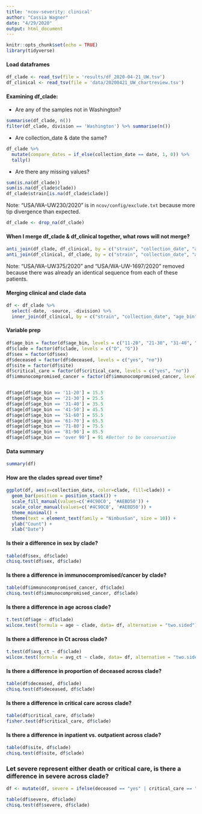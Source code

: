 ```yaml
---
title: 'ncov-severity: clinical'
author: "Cassia Wagner"
date: "4/29/2020"
output: html_document
---
```


```r
knitr::opts_chunk$set(echo = TRUE)
library(tidyverse)
```

#### Load dataframes
```r
df_clade <- read_tsv(file = 'results/df_2020-04-21_UW.tsv')
df_clinical <- read_tsv(file = 'data/20200421_UW_chartreview.tsv')
```

#### Examining df_clade:
- Are any of the samples not in Washington?
```r
summarise(df_clade, n())
filter(df_clade, division == 'Washington') %>% summarise(n())
```

- Are collection_date & date the same?
```r
df_clade %>% 
  mutate(compare_dates = if_else(collection_date == date, 1, 0)) %>%
  tally()
```

- Are there any missing values?
```r
sum(is.na(df_clade))
sum(is.na(df_clade$clade))
df_clade$strain[is.na(df_clade$clade)] 
```

Note: "USA/WA-UW230/2020" is in `ncov/config/exclude.txt` because more tip divergence than expected.
```r
df_clade <- drop_na(df_clade)
```

#### When I merge df_clade & df_clinical together, what rows will not merge?
```r
anti_join(df_clade, df_clinical, by = c("strain", "collection_date", "age_bin"))
anti_join(df_clinical, df_clade, by = c("strain", "collection_date", "age_bin"))
```

Note: "USA/WA-UW375/2020" and "USA/WA-UW-1697/2020" removed because there was already an identical sequence from each of these patients. 

#### Merging clinical and clade data
```r
df <- df_clade %>%
  select(-date, -source, -division) %>%
  inner_join(df_clinical, by = c("strain", "collection_date", "age_bin"))
```

#### Variable prep
```r
df$age_bin = factor(df$age_bin, levels = c("11-20", "21-30", "31-40", "41-50", "51-60", "61-70", "71-80", "81-90", "over 90"), ordered = TRUE)
df$clade = factor(df$clade, levels = c("D", "G"))
df$sex = factor(df$sex)
df$deceased = factor(df$deceased, levels = c("yes", "no"))
df$site = factor(df$site)
df$critical_care = factor(df$critical_care, levels = c("yes", "no"))
df$immunocompromised_cancer = factor(df$immunocompromised_cancer, levels = c("yes", "no"))


df$age[df$age_bin == '11-20'] = 15.5
df$age[df$age_bin == '21-30'] = 25.5
df$age[df$age_bin == '31-40'] = 35.5
df$age[df$age_bin == '41-50'] = 45.5
df$age[df$age_bin == '51-60'] = 55.5
df$age[df$age_bin == '61-70'] = 65.5
df$age[df$age_bin == '71-80'] = 75.5
df$age[df$age_bin == '81-90'] = 85.5
df$age[df$age_bin == 'over 90'] = 91 #Better to be conservative
```

#### Data summary
```r
summary(df)
```

#### How are the clades spread over time?
```r
ggplot(df, aes(x=collection_date, color=clade, fill=clade)) + 
  geom_bar(position = position_stack()) + 
  scale_fill_manual(values=c('#4C90C0', '#AEBD50')) +
  scale_color_manual(values=c('#4C90C0', '#AEBD50')) +
  theme_minimal() +
  theme(text = element_text(family = "NimbusSan", size = 10)) +
  ylab("Count") +
  xlab("Date")
```

#### Is their a difference in sex by clade?
```r
table(df$sex, df$clade)
chisq.test(df$sex, df$clade)
```

#### Is there a difference in immunocompromised/cancer by clade?
```r
table(df$immunocompromised_cancer, df$clade)
chisq.test(df$immunocompromised_cancer, df$clade)
```

#### Is there a difference in age across clade?
```r
t.test(df$age ~ df$clade)
wilcox.test(formula = age ~ clade, data= df, alternative = "two.sided")
```
#### Is there a difference in Ct across clade?
```r
t.test(df$avg_ct ~ df$clade)
wilcox.test(formula = avg_ct ~ clade, data= df, alternative = "two.sided")
```
#### Is there a difference in proportion of deceased across clade?
```r
table(df$deceased, df$clade)
chisq.test(df$deceased, df$clade)
```

#### Is there a difference in critical care across clade?
```r
table(df$critical_care, df$clade)
fisher.test(df$critical_care, df$clade)
```

#### Is there a difference in inpatient vs. outpatient across clade?
```r
table(df$site, df$clade)
chisq.test(df$site, df$clade)
```

### Let severe represent either death or critical care, is there a difference in severe across clade?
```r
df <- mutate(df, severe = ifelse(deceased == "yes" | critical_care == "yes", "yes", "no"))

table(df$severe, df$clade)
chisq.test(df$severe, df$clade)
```